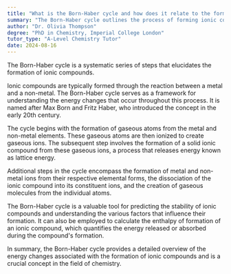 ```yaml
---
title: "What is the Born-Haber cycle and how does it relate to the formation of ionic compounds?"
summary: "The Born-Haber cycle outlines the process of forming ionic compounds through a series of thermodynamic steps, illustrating the energy changes involved in the formation of these compounds."
author: "Dr. Olivia Thompson"
degree: "PhD in Chemistry, Imperial College London"
tutor_type: "A-Level Chemistry Tutor"
date: 2024-08-16
---
```


The Born-Haber cycle is a systematic series of steps that elucidates the formation of ionic compounds.

Ionic compounds are typically formed through the reaction between a metal and a non-metal. The Born-Haber cycle serves as a framework for understanding the energy changes that occur throughout this process. It is named after Max Born and Fritz Haber, who introduced the concept in the early 20th century.

The cycle begins with the formation of gaseous atoms from the metal and non-metal elements. These gaseous atoms are then ionized to create gaseous ions. The subsequent step involves the formation of a solid ionic compound from these gaseous ions, a process that releases energy known as lattice energy.

Additional steps in the cycle encompass the formation of metal and non-metal ions from their respective elemental forms, the dissociation of the ionic compound into its constituent ions, and the creation of gaseous molecules from the individual atoms.

The Born-Haber cycle is a valuable tool for predicting the stability of ionic compounds and understanding the various factors that influence their formation. It can also be employed to calculate the enthalpy of formation of an ionic compound, which quantifies the energy released or absorbed during the compound's formation.

In summary, the Born-Haber cycle provides a detailed overview of the energy changes associated with the formation of ionic compounds and is a crucial concept in the field of chemistry.
    